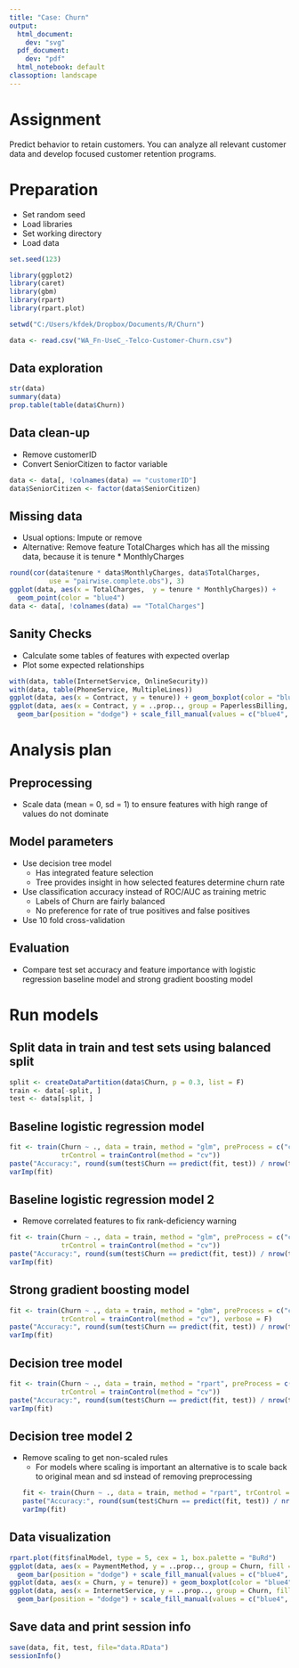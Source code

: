 ```yaml
---
title: "Case: Churn"
output:
  html_document:
    dev: "svg"
  pdf_document:
    dev: "pdf"
  html_notebook: default
classoption: landscape
---
```


# Assignment
Predict behavior to retain customers. You can analyze all relevant customer data and develop focused customer retention programs.

# Preparation
* Set random seed
* Load libraries
* Set working directory
* Load data
```r
set.seed(123)

library(ggplot2)
library(caret)
library(gbm)
library(rpart)
library(rpart.plot)

setwd("C:/Users/kfdek/Dropbox/Documents/R/Churn")

data <- read.csv("WA_Fn-UseC_-Telco-Customer-Churn.csv")
```

## Data exploration
```r
str(data)
summary(data)
prop.table(table(data$Churn))
```

## Data clean-up
* Remove customerID
* Convert SeniorCitizen to factor variable
```r
data <- data[, !colnames(data) == "customerID"]
data$SeniorCitizen <- factor(data$SeniorCitizen)
```

## Missing data
* Usual options: Impute or remove
* Alternative: Remove feature TotalCharges which has all the missing data, because it is tenure * MonthlyCharges
```r
round(cor(data$tenure * data$MonthlyCharges, data$TotalCharges, 
          use = "pairwise.complete.obs"), 3)
ggplot(data, aes(x = TotalCharges,  y = tenure * MonthlyCharges)) + 
  geom_point(color = "blue4")
data <- data[, !colnames(data) == "TotalCharges"]
```

## Sanity Checks
* Calculate some tables of features with expected overlap
* Plot some expected relationships
```r
with(data, table(InternetService, OnlineSecurity))
with(data, table(PhoneService, MultipleLines))
ggplot(data, aes(x = Contract, y = tenure)) + geom_boxplot(color = "blue4")
ggplot(data, aes(x = Contract, y = ..prop.., group = PaperlessBilling, fill = PaperlessBilling)) + 
  geom_bar(position = "dodge") + scale_fill_manual(values = c("blue4", "firebrick1"))
```

# Analysis plan
## Preprocessing
* Scale data (mean = 0, sd = 1) to ensure features with high range of values do not dominate

## Model parameters
* Use decision tree model
    + Has integrated feature selection
    + Tree provides insight in how selected features determine churn rate
* Use classification accuracy instead of ROC/AUC as training metric
    + Labels of Churn are fairly balanced
    + No preference for rate of true positives and false positives
* Use 10 fold cross-validation

## Evaluation
* Compare test set accuracy and feature importance with logistic regression baseline model and strong gradient boosting model

# Run models
## Split data in train and test sets using balanced split
```r
split <- createDataPartition(data$Churn, p = 0.3, list = F)
train <- data[-split, ]
test <- data[split, ]
```

## Baseline logistic regression model
```r
fit <- train(Churn ~ ., data = train, method = "glm", preProcess = c("center", "scale"), 
             trControl = trainControl(method = "cv"))
paste("Accuracy:", round(sum(test$Churn == predict(fit, test)) / nrow(test), 3))
varImp(fit)
```

## Baseline logistic regression model 2
* Remove correlated features to fix rank-deficiency warning
```r
fit <- train(Churn ~ ., data = train, method = "glm", preProcess = c("center", "scale", "corr"), 
             trControl = trainControl(method = "cv"))
paste("Accuracy:", round(sum(test$Churn == predict(fit, test)) / nrow(test), 3))
varImp(fit)
```

## Strong gradient boosting model
```r
fit <- train(Churn ~ ., data = train, method = "gbm", preProcess = c("center", "scale"), 
             trControl = trainControl(method = "cv"), verbose = F)
paste("Accuracy:", round(sum(test$Churn == predict(fit, test)) / nrow(test), 3))
varImp(fit)
```

## Decision tree model
```r
fit <- train(Churn ~ ., data = train, method = "rpart", preProcess = c("center", "scale"), 
             trControl = trainControl(method = "cv"))
paste("Accuracy:", round(sum(test$Churn == predict(fit, test)) / nrow(test), 3))
varImp(fit)
```

## Decision tree model 2
* Remove scaling to get non-scaled rules
    + For models where scaling is important an alternative is to scale back to original mean and sd instead of removing preprocessing
```r
fit <- train(Churn ~ ., data = train, method = "rpart", trControl = trainControl(method = "cv"))
paste("Accuracy:", round(sum(test$Churn == predict(fit, test)) / nrow(test), 3))
varImp(fit)
```

## Data visualization
```r
rpart.plot(fit$finalModel, type = 5, cex = 1, box.palette = "BuRd")
ggplot(data, aes(x = PaymentMethod, y = ..prop.., group = Churn, fill = Churn)) + 
  geom_bar(position = "dodge") + scale_fill_manual(values = c("blue4", "firebrick1"))
ggplot(data, aes(x = Churn, y = tenure)) + geom_boxplot(color = "blue4")
ggplot(data, aes(x = InternetService, y = ..prop.., group = Churn, fill = Churn)) + 
  geom_bar(position = "dodge") + scale_fill_manual(values = c("blue4", "firebrick1"))
```

## Save data and print session info
```r
save(data, fit, test, file="data.RData")
sessionInfo()
```